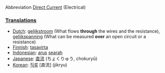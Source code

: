 Abbreviation
[[Direct Current]] (Electrical)

===[[Translation]]s===

*[[Dutch]]: [[gelijkstroom]] (What flows '''through''' the wires and the resistance), [[gelijkspanning]] (What can be measured '''over''' an open circuit or a resistance)
*[[Finnish]]: [[tasavirta]]
*[[Indonesian]]: [[arus]] [[arah|searah]]
*[[Japanese]]: [[直流]] (ちょくりゅう, chokuryū)
*[[Korean]]: [[직류]] [直流] (jikryu)